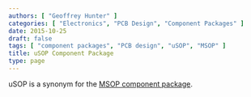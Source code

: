 ```yaml
---
authors: [ "Geoffrey Hunter" ]
categories: [ "Electronics", "PCB Design", "Component Packages" ]
date: 2015-10-25
draft: false
tags: [ "component packages", "PCB design", "uSOP", "MSOP" ]
title: uSOP Component Package
type: page
---
```



uSOP is a synonym for the [MSOP component package](/pcb-design/component-packages/msop-component-package).

